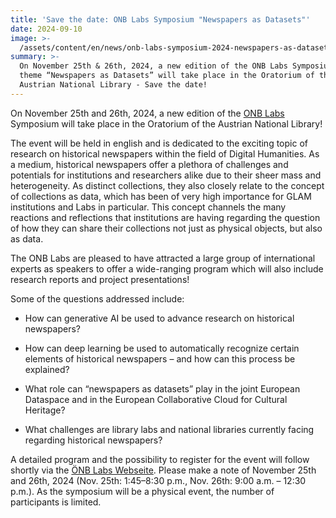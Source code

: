 ```yaml
---
title: 'Save the date: ONB Labs Symposium "Newspapers as Datasets"'
date: 2024-09-10
image: >-
  /assets/content/en/news/onb-labs-symposium-2024-newspapers-as-datasets/image.jpg
summary: >-
  On November 25th & 26th, 2024, a new edition of the ONB Labs Symposium on the
  theme “Newspapers as Datasets” will take place in the Oratorium of the
  Austrian National Library - Save the date!
---
```

On November 25th and 26th, 2024, a new edition of the [ONB Labs](https://labs.onb.ac.at/en/) Symposium will take place in the Oratorium of the Austrian National Library!

The event will be held in english and is dedicated to the exciting topic of research on historical newspapers within the field of Digital Humanities. As a medium, historical newspapers offer a plethora of challenges and potentials for institutions and researchers alike due to their sheer mass and heterogeneity. As distinct collections, they also closely relate to the concept of collections as data, which has been of very high importance for GLAM institutions and Labs in particular. This concept channels the many reactions and reflections that institutions are having regarding the question of how they can share their collections not just as physical objects, but also as data.

The ONB Labs are pleased to have attracted a large group of international experts as speakers to offer a wide-ranging program which will also include research reports and project presentations!&#x20;

Some of the questions addressed include:

* How can generative AI be used to advance research on historical newspapers?

- How can deep learning be used to automatically recognize certain elements of historical newspapers – and how can this process be explained?

* What role can “newspapers as datasets” play in the joint European Dataspace and in the European Collaborative Cloud for Cultural Heritage?

- What challenges are library labs and national libraries currently facing regarding historical newspapers?

A detailed program and the possibility to register for the event will follow shortly via the [ÖNB Labs Webseite](https://labs.onb.ac.at/de/topic/symposium-2024/). Please make a note of November 25th and 26th, 2024 (Nov. 25th: 1:45–8:30 p.m., Nov. 26th: 9:00 a.m. – 12:30 p.m.). As the symposium will be a physical event, the number of participants is limited.
